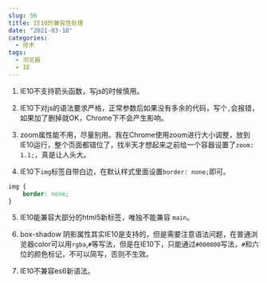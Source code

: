 ```yaml
---
slug: 56
title: IE10的兼容性处理
date: "2021-03-18"
categories: 
  - 技术
tags: 
  - 浏览器
  - IE
---
```





1. IE10不支持箭头函数，写js的时候慎用。

2. IE10下对js的语法要求严格，正常参数后如果没有多余的代码，写个`,`会报错，如果加了删掉就OK，Chrome下不会产生影响。

3. zoom属性能不用，尽量别用。我在Chrome使用zoom进行大小调整，放到IE10运行，整个页面都错位了，找半天才想起来之前给一个容器设置了`zoom: 1.1;`，真是让人头大。

4. IE10下`img`标签自带白边，在默认样式里面设置`border: none;`即可。

```css
img {
    border: none;
}
```

5. IE10能兼容大部分的html5新标签，唯独不能兼容 `main`。

6. box-shadow 阴影属性其实IE10是支持的，但是需要注意语法问题，在普通浏览器color可以用`rgba`,`#`等写法，但是在IE10下，只能通过`#000000`写法，`#`和六位的颜色标记，不可以简写，否则不生效。

7. IE10不兼容es6新语法。